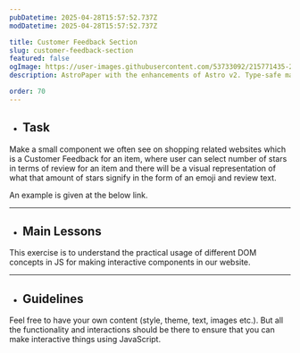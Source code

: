 ```yaml
---
pubDatetime: 2025-04-28T15:57:52.737Z
modDatetime: 2025-04-28T15:57:52.737Z

title: Customer Feedback Section
slug: customer-feedback-section
featured: false
ogImage: https://user-images.githubusercontent.com/53733092/215771435-25408246-2309-4f8b-a781-1f3d93bdf0ec.png
description: AstroPaper with the enhancements of Astro v2. Type-safe markdown contents, bug fixes and better dev experience etc.

order: 70
---
```



- ## Task

Make a small component we often see on shopping related websites which is a Customer Feedback for an item, where user can select number of stars in terms of review 
for an item and there will be a visual representation of what that amount of stars signify in the form of an emoji and review text. 

An example is given at the below link.

<LinkMd href="https://virtualvidhya.github.io/MiniProjects-JS/CustomerFeedback/" title="WebPage Preview" />

---

- ## Main Lessons

This exercise is to understand the practical usage of different DOM concepts in JS for making interactive components in our website.

---

- ## Guidelines

Feel free to have your own content (style, theme, text, images etc.). But all the functionality and interactions should be there to ensure that you can make interactive things using JavaScript.